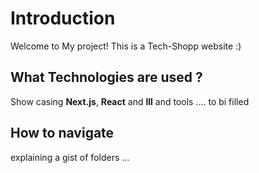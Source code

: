 # Introduction

Welcome to My project! This is a Tech-Shopp website :)

## What Technologies are used ?

Show casing **Next.js**, **React** and **lll** and tools .... to bi filled

## How to navigate

explaining a gist of folders ...
